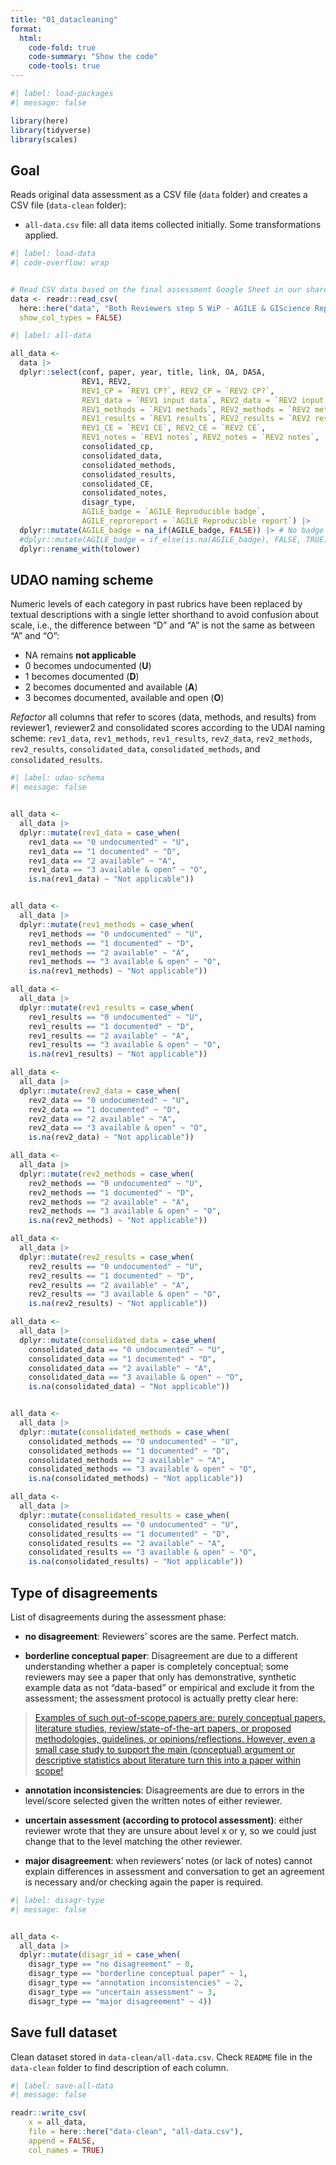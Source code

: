 ```yaml
---
title: "01_datacleaning"
format: 
  html:
    code-fold: true
    code-summary: "Show the code"
    code-tools: true
---
```



```r
#| label: load-packages
#| message: false

library(here)
library(tidyverse)
library(scales)
```

## Goal

Reads original data assessment as a CSV file (`data` folder) and creates a CSV file (`data-clean` folder):

- `all-data.csv` file: all data items collected initially. Some transformations applied.


```r
#| label: load-data
#| code-overflow: wrap


# Read CSV data based on the final assessment Google Sheet in our shared GDrive folder.
data <- readr::read_csv(
  here::here("data", "Both Reviewers step 5 WiP - AGILE & GIScience Reproducibility Assessment - assessment.csv"),
  show_col_types = FALSE)
```


```r
#| label: all-data

all_data <- 
  data |>
  dplyr::select(conf, paper, year, title, link, OA, DASA,
                REV1, REV2,
                REV1_CP = `REV1 CP?`, REV2_CP = `REV2 CP?`,
                REV1_data = `REV1 input data`, REV2_data = `REV2 input data`, 
                REV1_methods = `REV1 methods`, REV2_methods = `REV2 methods`,
                REV1_results = `REV1 results`, REV2_results = `REV2 results`,
                REV1_CE = `REV1 CE`, REV2_CE = `REV2 CE`,
                REV1_notes = `REV1 notes`, REV2_notes = `REV2 notes`,
                consolidated_cp, 
                consolidated_data,
                consolidated_methods,
                consolidated_results,
                consolidated_CE,
                consolidated_notes,
                disagr_type,
                AGILE_badge = `AGILE Reproducible badge`,
                AGILE_reproreport = `AGILE Reproducible report`) |>
  dplyr::mutate(AGILE_badge = na_if(AGILE_badge, FALSE)) |> # No badge is codified as NA and FALSE -> consolidate to FALSE. ERROR HERE, replace by sentence below
  #dplyr::mutate(AGILE_badge = if_else(is.na(AGILE_badge), FALSE, TRUE)) |>
  dplyr::rename_with(tolower)

```

## UDAO naming scheme

Numeric levels of each category in past rubrics have been replaced by textual descriptions with a single letter shorthand to avoid confusion about scale, i.e., the difference between “D” and “A” is not the same as between “A” and “O”:

- NA remains **not applicable**
- 0 becomes undocumented (**U**)
- 1 becomes documented (**D**)
- 2 becomes documented and available (**A**)
- 3 becomes documented, available and open (**O**)

*Refactor* all columns that refer to scores (data, methods, and results) from reviewer1, reviewer2 and consolidated scores according to the UDAI naming scheme: `rev1_data`, `rev1_methods`, `rev1_results`, `rev2_data`, `rev2_methods`, `rev2_results`, `consolidated_data`, `consolidated_methods`, and `consolidated_results`.

```r
#| label: udao-schema
#| message: false


all_data <- 
  all_data |>
  dplyr::mutate(rev1_data = case_when(
    rev1_data == "0 undocumented" ~ "U",
    rev1_data == "1 documented" ~ "D",
    rev1_data == "2 available" ~ "A",
    rev1_data == "3 available & open" ~ "O",
    is.na(rev1_data) ~ "Not applicable"))


all_data <- 
  all_data |>
  dplyr::mutate(rev1_methods = case_when(
    rev1_methods == "0 undocumented" ~ "U",
    rev1_methods == "1 documented" ~ "D",
    rev1_methods == "2 available" ~ "A",
    rev1_methods == "3 available & open" ~ "O",
    is.na(rev1_methods) ~ "Not applicable"))

all_data <- 
  all_data |>
  dplyr::mutate(rev1_results = case_when(
    rev1_results == "0 undocumented" ~ "U",
    rev1_results == "1 documented" ~ "D",
    rev1_results == "2 available" ~ "A",
    rev1_results == "3 available & open" ~ "O",
    is.na(rev1_results) ~ "Not applicable"))

all_data <- 
  all_data |>
  dplyr::mutate(rev2_data = case_when(
    rev2_data == "0 undocumented" ~ "U",
    rev2_data == "1 documented" ~ "D",
    rev2_data == "2 available" ~ "A",
    rev2_data == "3 available & open" ~ "O",
    is.na(rev2_data) ~ "Not applicable"))

all_data <- 
  all_data |>
  dplyr::mutate(rev2_methods = case_when(
    rev2_methods == "0 undocumented" ~ "U",
    rev2_methods == "1 documented" ~ "D",
    rev2_methods == "2 available" ~ "A",
    rev2_methods == "3 available & open" ~ "O",
    is.na(rev2_methods) ~ "Not applicable"))

all_data <- 
  all_data |>
  dplyr::mutate(rev2_results = case_when(
    rev2_results == "0 undocumented" ~ "U",
    rev2_results == "1 documented" ~ "D",
    rev2_results == "2 available" ~ "A",
    rev2_results == "3 available & open" ~ "O",
    is.na(rev2_results) ~ "Not applicable"))

all_data <- 
  all_data |>
  dplyr::mutate(consolidated_data = case_when(
    consolidated_data == "0 undocumented" ~ "U",
    consolidated_data == "1 documented" ~ "D",
    consolidated_data == "2 available" ~ "A",
    consolidated_data == "3 available & open" ~ "O",
    is.na(consolidated_data) ~ "Not applicable"))


all_data <- 
  all_data |>
  dplyr::mutate(consolidated_methods = case_when(
    consolidated_methods == "0 undocumented" ~ "U",
    consolidated_methods == "1 documented" ~ "D",
    consolidated_methods == "2 available" ~ "A",
    consolidated_methods == "3 available & open" ~ "O",
    is.na(consolidated_methods) ~ "Not applicable")) 

all_data <-
  all_data |>
  dplyr::mutate(consolidated_results = case_when(
    consolidated_results == "0 undocumented" ~ "U",
    consolidated_results == "1 documented" ~ "D",
    consolidated_results == "2 available" ~ "A",
    consolidated_results == "3 available & open" ~ "O",
    is.na(consolidated_results) ~ "Not applicable"))

```



## Type of disagreements

List of disagreements during the assessment phase:

- **no disagreement**: Reviewers' scores are the same. Perfect match.

- **borderline conceptual paper**: Disagreement are due to a different understanding whether a paper is completely conceptual; some reviewers may see a paper that only has demonstrative, synthetic example data as not “data-based” or empirical and exclude it from the assessment; the assessment protocol is actually pretty clear here:

> [Examples of such out-of-scope papers are: purely conceptual papers, literature studies, review/state-of-the-art papers, or proposed methodologies, guidelines, or opinions/reflections. However, even a small case study to support the main (conceptual) argument or descriptive statistics about literature turn this into a paper within scope!](https://docs.google.com/document/d/1WVvn3evxfUbHQ7kP8LdZiHE2firmWS1XIMuyh5sDEhs/edit?usp=drive_link)

- **annotation inconsistencies**: Disagreements are due to errors in the level/score selected given the written notes of either reviewer.

- **uncertain assessment (according to protocol assessment)**: either reviewer wrote that they are unsure about level x or y, so we could just change that to the level matching the other reviewer. 

- **major disagreement**: when reviewers' notes (or lack of notes) cannot explain differences in assessment and conversation to get an agreement is necessary and/or checking again the paper is required.



```r
#| label: disagr-type
#| message: false


all_data <- 
  all_data |>
  dplyr::mutate(disagr_id = case_when(
    disagr_type == "no disagreement" ~ 0,
    disagr_type == "borderline conceptual paper" ~ 1,
    disagr_type == "annotation inconsistencies" ~ 2,
    disagr_type == "uncertain assessment" ~ 3,
    disagr_type == "major disagreement" ~ 4))


```


## Save full dataset

Clean dataset stored in `data-clean/all-data.csv`. Check `README` file in the `data-clean` folder to find description of each column.

```r
#| label: save-all-data
#| message: false

readr::write_csv(
    x = all_data,
    file = here::here("data-clean", "all-data.csv"), 
    append = FALSE, 
    col_names = TRUE)
```



